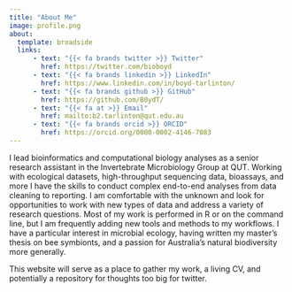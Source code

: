 ```yaml
---
title: "About Me"
image: profile.png
about:
  template: broadside
  links:
      - text: "{{< fa brands twitter >}} Twitter"
        href: https://twitter.com/bioboyd
      - text: "{{< fa brands linkedin >}} LinkedIn"
        href: https://www.linkedin.com/in/boyd-tarlinton/
      - text: "{{< fa brands github >}} GitHub"
        href: https://github.com/B0ydT/
      - text: "{{< fa at >}} Email"
        href: mailto:b2.tarlinton@qut.edu.au
      - text: "{{< fa brands orcid >}} ORCID"
        href: https://orcid.org/0000-0002-4146-7083
---
```


I lead bioinformatics and computational biology analyses as a senior research
assistant in the Invertebrate Microbiology Group at QUT. Working with ecological
datasets, high-throughput sequencing data, bioassays, and more I have the skills
to conduct complex end-to-end analyses from data cleaning to reporting. I am
comfortable with the unknown and look for opportunities to work with new types
of data and address a variety of research questions. Most of my work is
performed in R or on the command line, but I am frequently adding new tools and
methods to my workflows. I have a particular interest in microbial ecology,
having written my master’s thesis on bee symbionts, and a passion for
Australia’s natural biodiversity more generally.

This website will serve as a place to gather my work, a living CV, and
potentially a repository for thoughts too big for twitter.
